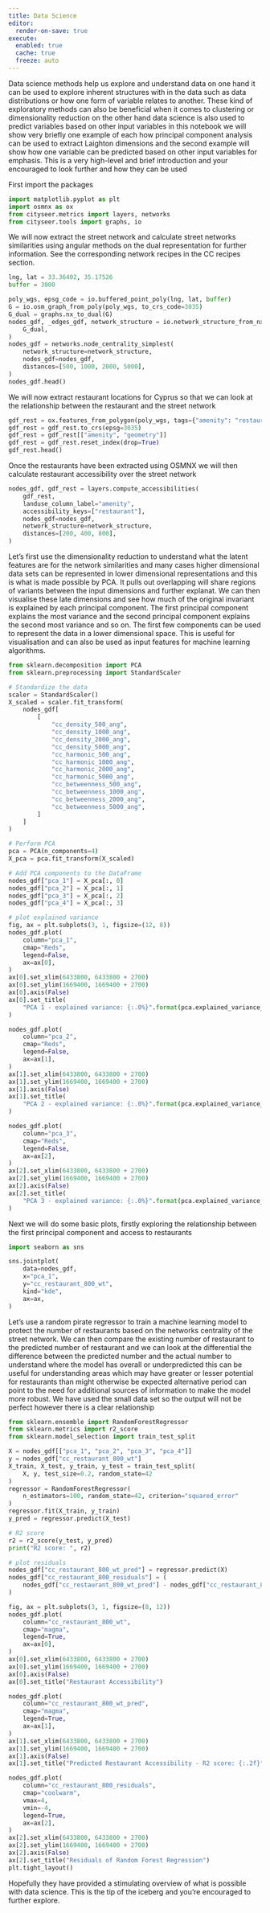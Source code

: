 ```yaml
---
title: Data Science
editor:
  render-on-save: true
execute:
  enabled: true
  cache: true
  freeze: auto
---
```


Data science methods help us explore and understand data on one hand it can be used to explore inherent structures with in the data such as data distributions or how one form of variable relates to another. These kind of exploratory methods can also be beneficial when it comes to clustering or dimensionality reduction on the other hand data science is also used to predict variables based on other input variables in this notebook we will show very briefly one example of each how principal component analysis can be used to extract Laighton dimensions and the second example will show how one variable can be predicted based on other input variables for emphasis. This is a very high-level and brief introduction and your encouraged to look further and how they can be used

First import the packages

```python
import matplotlib.pyplot as plt
import osmnx as ox
from cityseer.metrics import layers, networks
from cityseer.tools import graphs, io
```

We will now extract the street network and calculate street networks similarities using angular methods on the dual representation for further information. See the corresponding network recipes in the CC recipes section.

```python
lng, lat = 33.36402, 35.17526
buffer = 3000

poly_wgs, epsg_code = io.buffered_point_poly(lng, lat, buffer)
G = io.osm_graph_from_poly(poly_wgs, to_crs_code=3035)
G_dual = graphs.nx_to_dual(G)
nodes_gdf, _edges_gdf, network_structure = io.network_structure_from_nx(
    G_dual,
)
nodes_gdf = networks.node_centrality_simplest(
    network_structure=network_structure,
    nodes_gdf=nodes_gdf,
    distances=[500, 1000, 2000, 5000],
)
nodes_gdf.head()
```

We will now extract restaurant locations for Cyprus so that we can look at the relationship between the restaurant and the street network

```python
gdf_rest = ox.features_from_polygon(poly_wgs, tags={"amenity": "restaurant"})
gdf_rest = gdf_rest.to_crs(epsg=3035)
gdf_rest = gdf_rest[["amenity", "geometry"]]
gdf_rest = gdf_rest.reset_index(drop=True)
gdf_rest.head()
```

Once the restaurants have been extracted using OSMNX we will then calculate restaurant accessibility over the street network

```python
nodes_gdf, gdf_rest = layers.compute_accessibilities(
    gdf_rest,
    landuse_column_label="amenity",
    accessibility_keys=["restaurant"],
    nodes_gdf=nodes_gdf,
    network_structure=network_structure,
    distances=[200, 400, 800],
)
```

Let's first use the dimensionality reduction to understand what the latent features are for the network similarities and many cases higher dimensional data sets can be represented in lower dimensional representations and this is what is made possible by PCA. It pulls out overlapping will share regions of variants between the input dimensions and further explanat. We can then visualise these late dimensions and see how much of the original invariant is explained by each principal component. The first principal component explains the most variance and the second principal component explains the second most variance and so on. The first few components can be used to represent the data in a lower dimensional space. This is useful for visualisation and can also be used as input features for machine learning algorithms.

```python
from sklearn.decomposition import PCA
from sklearn.preprocessing import StandardScaler

# Standardize the data
scaler = StandardScaler()
X_scaled = scaler.fit_transform(
    nodes_gdf[
        [
            "cc_density_500_ang",
            "cc_density_1000_ang",
            "cc_density_2000_ang",
            "cc_density_5000_ang",
            "cc_harmonic_500_ang",
            "cc_harmonic_1000_ang",
            "cc_harmonic_2000_ang",
            "cc_harmonic_5000_ang",
            "cc_betweenness_500_ang",
            "cc_betweenness_1000_ang",
            "cc_betweenness_2000_ang",
            "cc_betweenness_5000_ang",
        ]
    ]
)

# Perform PCA
pca = PCA(n_components=4)
X_pca = pca.fit_transform(X_scaled)

# Add PCA components to the DataFrame
nodes_gdf["pca_1"] = X_pca[:, 0]
nodes_gdf["pca_2"] = X_pca[:, 1]
nodes_gdf["pca_3"] = X_pca[:, 2]
nodes_gdf["pca_4"] = X_pca[:, 3]

# plot explained variance
fig, ax = plt.subplots(3, 1, figsize=(12, 8))
nodes_gdf.plot(
    column="pca_1",
    cmap="Reds",
    legend=False,
    ax=ax[0],
)
ax[0].set_xlim(6433800, 6433800 + 2700)
ax[0].set_ylim(1669400, 1669400 + 2700)
ax[0].axis(False)
ax[0].set_title(
    "PCA 1 - explained variance: {:.0%}".format(pca.explained_variance_ratio_[0])
)

nodes_gdf.plot(
    column="pca_2",
    cmap="Reds",
    legend=False,
    ax=ax[1],
)
ax[1].set_xlim(6433800, 6433800 + 2700)
ax[1].set_ylim(1669400, 1669400 + 2700)
ax[1].axis(False)
ax[1].set_title(
    "PCA 2 - explained variance: {:.0%}".format(pca.explained_variance_ratio_[1])
)

nodes_gdf.plot(
    column="pca_3",
    cmap="Reds",
    legend=False,
    ax=ax[2],
)
ax[2].set_xlim(6433800, 6433800 + 2700)
ax[2].set_ylim(1669400, 1669400 + 2700)
ax[2].axis(False)
ax[2].set_title(
    "PCA 3 - explained variance: {:.0%}".format(pca.explained_variance_ratio_[2])
)
```

Next we will do some basic plots, firstly exploring the relationship between the first principal component and access to restaurants

```python
import seaborn as sns

sns.jointplot(
    data=nodes_gdf,
    x="pca_1",
    y="cc_restaurant_800_wt",
    kind="kde",
    ax=ax,
)
```

Let's use a random pirate regressor to train a machine learning model to protect the number of restaurants based on the networks centrality of the street network. We can then compare the existing number of restaurant to the predicted number of restaurant and we can look at the differential the difference between the predicted number and the actual number to understand where the model has overall or underpredicted this can be useful for understanding areas which may have greater or lesser potential for restaurants than might otherwise be expected alternative period can point to the need for additional sources of information to make the model more robust. We have used the small data set so the output will not be perfect however there is a clear relationship

```python
from sklearn.ensemble import RandomForestRegressor
from sklearn.metrics import r2_score
from sklearn.model_selection import train_test_split

X = nodes_gdf[["pca_1", "pca_2", "pca_3", "pca_4"]]
y = nodes_gdf["cc_restaurant_800_wt"]
X_train, X_test, y_train, y_test = train_test_split(
    X, y, test_size=0.2, random_state=42
)
regressor = RandomForestRegressor(
    n_estimators=100, random_state=42, criterion="squared_error"
)
regressor.fit(X_train, y_train)
y_pred = regressor.predict(X_test)

# R2 score
r2 = r2_score(y_test, y_pred)
print("R2 score: ", r2)

# plot residuals
nodes_gdf["cc_restaurant_800_wt_pred"] = regressor.predict(X)
nodes_gdf["cc_restaurant_800_residuals"] = (
    nodes_gdf["cc_restaurant_800_wt_pred"] - nodes_gdf["cc_restaurant_800_wt"]
)

fig, ax = plt.subplots(3, 1, figsize=(8, 12))
nodes_gdf.plot(
    column="cc_restaurant_800_wt",
    cmap="magma",
    legend=True,
    ax=ax[0],
)
ax[0].set_xlim(6433800, 6433800 + 2700)
ax[0].set_ylim(1669400, 1669400 + 2700)
ax[0].axis(False)
ax[0].set_title("Restaurant Accessibility")

nodes_gdf.plot(
    column="cc_restaurant_800_wt_pred",
    cmap="magma",
    legend=True,
    ax=ax[1],
)
ax[1].set_xlim(6433800, 6433800 + 2700)
ax[1].set_ylim(1669400, 1669400 + 2700)
ax[1].axis(False)
ax[1].set_title("Predicted Restaurant Accessibility - R2 score: {:.2f}".format(r2))

nodes_gdf.plot(
    column="cc_restaurant_800_residuals",
    cmap="coolwarm",
    vmax=4,
    vmin=-4,
    legend=True,
    ax=ax[2],
)
ax[2].set_xlim(6433800, 6433800 + 2700)
ax[2].set_ylim(1669400, 1669400 + 2700)
ax[2].axis(False)
ax[2].set_title("Residuals of Random Forest Regression")
plt.tight_layout()
```

Hopefully they have provided a stimulating overview of what is possible with data science. This is the tip of the iceberg and you're encouraged to further explore.
